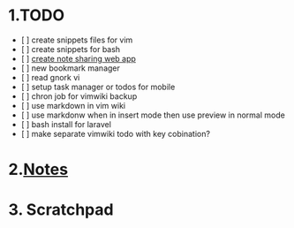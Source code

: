 = 1.TODO =
* [ ] create snippets files for vim
* [ ] create snippets for bash
* [ ] [[create note sharing web app]]
* [ ] new bookmark manager
* [ ] read gnork vi
* [ ] setup task manager or todos for mobile
* [ ] chron job for vimwiki backup
* [ ] use markdown in vim wiki
* [ ] use markdonw when in insert mode then use preview in normal mode
* [ ] bash install for laravel
* [ ] make separate vimwiki todo with key cobination? 

= 2.[[Notes]] =

= 3. Scratchpad =
